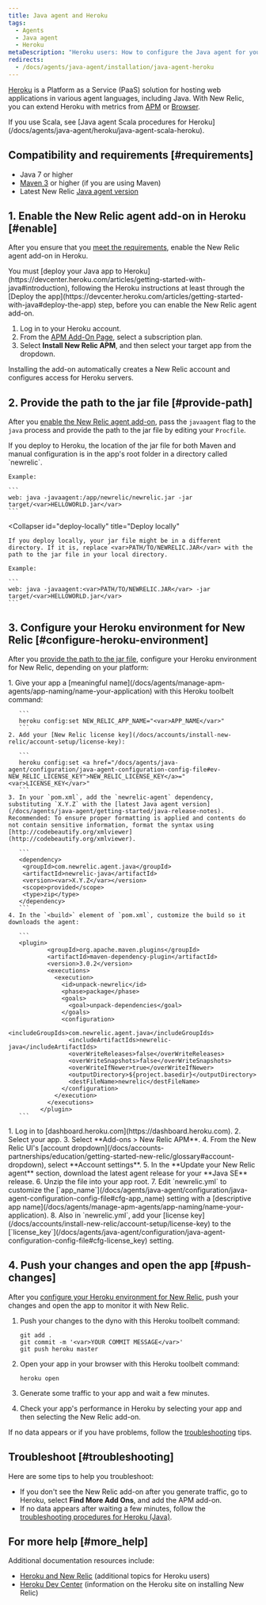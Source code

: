 ```yaml
---
title: Java agent and Heroku
tags:
  - Agents
  - Java agent
  - Heroku
metaDescription: "Heroku users: How to configure the Java agent for your New Relic add-on."
redirects:
  - /docs/agents/java-agent/installation/java-agent-heroku
---
```


[Heroku](https://devcenter.heroku.com/articles/newrelic) is a Platform as a Service (PaaS) solution for hosting web applications in various agent languages, including Java. With New Relic, you can extend Heroku with metrics from [APM](/docs/apm/new-relic-apm) or [Browser](/docs/browser/new-relic-browser).

<Callout variant="tip">
  If you use Scala, see [Java agent Scala procedures for Heroku](/docs/agents/java-agent/heroku/java-agent-scala-heroku).
</Callout>

## Compatibility and requirements [#requirements]

* Java 7 or higher
* [Maven 3](http://maven.apache.org/download.cgi) or higher (if you are using Maven)
* Latest New Relic [Java agent version](/docs/release-notes/agent-release-notes/java-release-notes)

## 1. Enable the New Relic agent add-on in Heroku [#enable]

After you ensure that you [meet the requirements](#requirements), enable the New Relic agent add-on in Heroku.

<Callout variant="caution">
  You must [deploy your Java app to Heroku](https://devcenter.heroku.com/articles/getting-started-with-java#introduction), following the Heroku instructions at least through the [Deploy the app](https://devcenter.heroku.com/articles/getting-started-with-java#deploy-the-app) step, before you can enable the New Relic agent add-on.
</Callout>

1. Log in to your Heroku account.
2. From the [APM Add-On Page](https://elements.heroku.com/addons/newrelic#pricing), select a subscription plan.
3. Select **Install New Relic APM**, and then select your target app from the dropdown.

Installing the add-on automatically creates a New Relic account and configures access for Heroku servers.

## 2. Provide the path to the jar file [#provide-path]

After you [enable the New Relic agent add-on](#enable), pass the `javaagent` flag to the `java` process and provide the path to the jar file by editing your `Procfile`.

<CollapserGroup>
  <Collapser
    id="deploy-heroku"
    title="Deploy to Heroku"
  >
    If you deploy to Heroku, the location of the jar file for both Maven and manual configuration is in the app's root folder in a directory called `newrelic`.

    Example:

    ```
    web: java -javaagent:/app/newrelic/newrelic.jar -jar target/<var>HELLOWORLD.jar</var>
    ```
  </Collapser>

  <Collapser
    id="deploy-locally"
    title="Deploy locally"
  >
    If you deploy locally, your jar file might be in a different directory. If it is, replace <var>PATH/TO/NEWRELIC.JAR</var> with the path to the jar file in your local directory.

    Example:

    ```
    web: java -javaagent:<var>PATH/TO/NEWRELIC.JAR</var> -jar target/<var>HELLOWORLD.jar</var>
    ```
  </Collapser>
</CollapserGroup>

## 3. Configure your Heroku environment for New Relic [#configure-heroku-environment]

After you [provide the path to the jar file](#provide-path), configure your Heroku environment for New Relic, depending on your platform:

<CollapserGroup>
  <Collapser
    id="maven-config"
    title="Maven configuration"
  >
    1. Give your app a [meaningful name](/docs/agents/manage-apm-agents/app-naming/name-your-application) with this Heroku toolbelt command:

       ```
       heroku config:set NEW_RELIC_APP_NAME="<var>APP_NAME</var>"
       ```
    2. Add your [New Relic license key](/docs/accounts/install-new-relic/account-setup/license-key):

       ```
       heroku config:set <a href="/docs/agents/java-agent/configuration/java-agent-configuration-config-file#ev-NEW_RELIC_LICENSE_KEY">NEW_RELIC_LICENSE_KEY</a>="<var>LICENSE_KEY</var>"
       ```
    3. In your `pom.xml`, add the `newrelic-agent` dependency, substituting `X.Y.Z` with the [latest Java agent version](/docs/agents/java-agent/getting-started/java-release-notes). Recommended: To ensure proper formatting is applied and contents do not contain sensitive information, format the syntax using [http://codebeautify.org/xmlviewer](http://codebeautify.org/xmlviewer).

       ```
       <dependency> 
        <groupId>com.newrelic.agent.java</groupId>
        <artifactId>newrelic-java</artifactId>
        <version><var>X.Y.Z</var></version>
        <scope>provided</scope>
        <type>zip</type>
       </dependency>
       ```
    4. In the `<build>` element of `pom.xml`, customize the build so it downloads the agent:

       ```
       <plugin>
               <groupId>org.apache.maven.plugins</groupId>
               <artifactId>maven-dependency-plugin</artifactId>
               <version>3.0.2</version>
               <executions>
                 <execution>
                   <id>unpack-newrelic</id>
                   <phase>package</phase>
                   <goals>
                     <goal>unpack-dependencies</goal>
                   </goals>
                   <configuration>
                     <includeGroupIds>com.newrelic.agent.java</includeGroupIds>
                     <includeArtifactIds>newrelic-java</includeArtifactIds>
                     <overWriteReleases>false</overWriteReleases>
                     <overWriteSnapshots>false</overWriteSnapshots>
                     <overWriteIfNewer>true</overWriteIfNewer>
                     <outputDirectory>${project.basedir}</outputDirectory>
                     <destFileName>newrelic</destFileName>
                   </configuration>
                 </execution>
               </executions>
             </plugin>
       ```
  </Collapser>

  <Collapser title="Manual configuration">
    1. Log in to [dashboard.heroku.com](https://dashboard.heroku.com).
    2. Select your app.
    3. Select **Add-ons > New Relic APM**.
    4. From the New Relic UI's [account dropdown](/docs/accounts-partnerships/education/getting-started-new-relic/glossary#account-dropdown), select **Account settings**.
    5. In the **Update your New Relic agent** section, download the latest agent release for your **Java SE** release.
    6. Unzip the file into your app root.
    7. Edit `newrelic.yml` to customize the [`app_name`](/docs/agents/java-agent/configuration/java-agent-configuration-config-file#cfg-app_name) setting with a [descriptive app name](/docs/agents/manage-apm-agents/app-naming/name-your-application).
    8. Also in `newrelic.yml`, add your [license key](/docs/accounts/install-new-relic/account-setup/license-key) to the [`license_key`](/docs/agents/java-agent/configuration/java-agent-configuration-config-file#cfg-license_key) setting.
  </Collapser>
</CollapserGroup>

## 4. Push your changes and open the app [#push-changes]

After you [configure your Heroku environment for New Relic](#configure-heroku-environment), push your changes and open the app to monitor it with New Relic.

1. Push your changes to the dyno with this Heroku toolbelt command:

   ```
   git add .
   git commit -m '<var>YOUR COMMIT MESSAGE</var>'
   git push heroku master
   ```
2. Open your app in your browser with this Heroku toolbelt command:

   ```
   heroku open
   ```
3. Generate some traffic to your app and wait a few minutes.
4. Check your app's performance in Heroku by selecting your app and then selecting the New Relic add-on.

If no data appears or if you have problems, follow the [troubleshooting](#troubleshooting) tips.

## Troubleshoot [#troubleshooting]

Here are some tips to help you troubleshoot:

* If you don't see the New Relic add-on after you generate traffic, go to Heroku, select **Find More Add Ons**, and add the APM add-on.
* If no data appears after waiting a few minutes, follow the [troubleshooting procedures for Heroku (Java)](/docs/agents/java-agent/heroku/no-data-appears-heroku-java).

## For more help [#more_help]

Additional documentation resources include:

* [Heroku and New Relic](/docs/accounts-partnerships/partnerships/heroku-new-relic) (additional topics for Heroku users)
* [Heroku Dev Center](//devcenter.heroku.com/articles/newrelic) (information on the Heroku site on installing New Relic)

